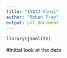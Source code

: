 ```yaml
---
title: "IS622-Final"
author: "Rohan Fray"
output: pdf_document
---
```


```r
library(jsonlite)
```



#Initial look at the data
